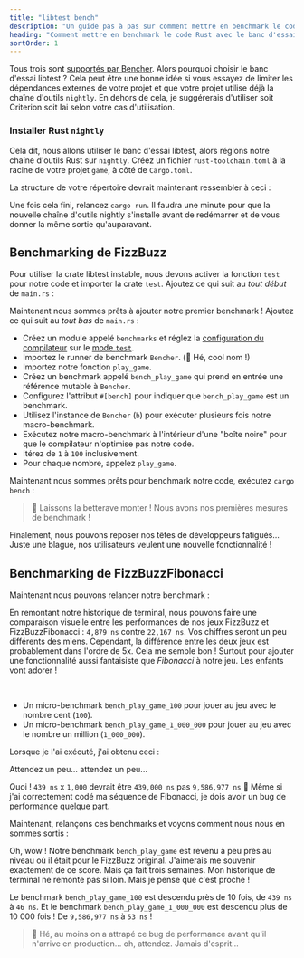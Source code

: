 ```yaml
---
title: "libtest bench"
description: "Un guide pas à pas sur comment mettre en benchmark le code Rust avec le banc d'essai libtest"
heading: "Comment mettre en benchmark le code Rust avec le banc d'essai libtest"
sortOrder: 1
---
```



<Benchmarking />

<WhatIsRust />

<FizzBuzzRust />

<StepByStepRust />

<MicroVsMacro />

<BenchmarkingRust />

Tous trois sont [supportés par Bencher](/docs/fr/explanation/adapters/). Alors pourquoi choisir le banc d'essai libtest ?
Cela peut être une bonne idée si vous essayez de limiter les dépendances externes de votre projet et que votre projet utilise déjà la chaîne d'outils `nightly`.
En dehors de cela, je suggérerais d'utiliser soit Criterion soit Iai selon votre cas d'utilisation.

### Installer Rust `nightly`

Cela dit, nous allons utiliser le banc d'essai libtest, alors réglons notre chaîne d'outils Rust sur `nightly`.
Créez un fichier `rust-toolchain.toml` à la racine de votre projet `game`, à côté de `Cargo.toml`.

<RustToolchainRustBenchCode />

La structure de votre répertoire devrait maintenant ressembler à ceci :

<RustToolchainRustBenchTree />

Une fois cela fini, relancez `cargo run`.
Il faudra une minute pour que la nouvelle chaîne d'outils nightly s'installe avant de redémarrer et de vous donner la même sortie qu'auparavant.

<FizzBuzzRefactorRust />

## Benchmarking de FizzBuzz

Pour utiliser la crate libtest instable, nous devons activer la fonction `test` pour notre code et importer la crate `test`. Ajoutez ce qui suit au _tout début_ de `main.rs` :

<TestCreateRustBenchCode />

Maintenant nous sommes prêts à ajouter notre premier benchmark !
Ajoutez ce qui suit au _tout bas_ de `main.rs` :

<BenchPlayGameRustBenchCode />

- Créez un module appelé `benchmarks` et réglez la [configuration du compilateur](https://doc.rust-lang.org/reference/conditional-compilation.html#the-cfg-attribute) sur le [mode `test`](https://doc.rust-lang.org/book/ch11-03-test-organization.html#the-tests-module-and-cfgtest).
- Importez le runner de benchmark `Bencher`. (🐰 Hé, cool nom !)
- Importez notre fonction `play_game`.
- Créez un benchmark appelé `bench_play_game` qui prend en entrée une référence mutable à `Bencher`.
- Configurez l'attribut `#[bench]` pour indiquer que `bench_play_game` est un benchmark.
- Utilisez l'instance de `Bencher` (`b`) pour exécuter plusieurs fois notre macro-benchmark.
- Exécutez notre macro-benchmark à l'intérieur d'une "boîte noire" pour que le compilateur n'optimise pas notre code.
- Itérez de `1` à `100` inclusivement.
- Pour chaque nombre, appelez `play_game`.

Maintenant nous sommes prêts pour benchmark notre code, exécutez `cargo bench` :

<BenchPlayGameRustBenchOutput />

> 🐰 Laissons la betterave monter ! Nous avons nos premières mesures de benchmark !

Finalement, nous pouvons reposer nos têtes de développeurs fatigués...
Juste une blague, nos utilisateurs veulent une nouvelle fonctionnalité !

<FizzBuzzFibonacciRust>
  <PlayGameRustCode />
</FizzBuzzFibonacciRust>

## Benchmarking de FizzBuzzFibonacci

Maintenant nous pouvons relancer notre benchmark :

<BenchPlayGameFibonacciRustBenchOutput />

En remontant notre historique de terminal, nous pouvons faire une comparaison visuelle entre les performances de nos jeux FizzBuzz et FizzBuzzFibonacci : `4,879 ns` contre `22,167 ns`.
Vos chiffres seront un peu différents des miens.
Cependant, la différence entre les deux jeux est probablement dans l'ordre de 5x.
Cela me semble bon ! Surtout pour ajouter une fonctionnalité aussi fantaisiste que _Fibonacci_ à notre jeu.
Les enfants vont adorer !

<FizzBuzzFibonacciOpenRust>
  <FizzBuzzFibonacciOpenRustCode />
</FizzBuzzFibonacciOpenRust>

<TheEnd />

<br />

<OnFire />

<BenchPlayGameOnFireRustBenchCode />

- Un micro-benchmark `bench_play_game_100` pour jouer au jeu avec le nombre cent (`100`).
- Un micro-benchmark `bench_play_game_1_000_000` pour jouer au jeu avec le nombre un million (`1_000_000`).

Lorsque je l'ai exécuté, j'ai obtenu ceci :

<BenchPlayGameOnFireRustBenchOutputStart />

Attendez un peu... attendez un peu...

<BenchPlayGameOnFireRustBenchOutput />

Quoi ! `439 ns` x `1,000` devrait être `439,000 ns` pas `9,586,977 ns` 🤯
Même si j'ai correctement codé ma séquence de Fibonacci, je dois avoir un bug de performance quelque part.

<FizzBuzzFibonacciFixRust />

Maintenant, relançons ces benchmarks et voyons comment nous nous en sommes sortis :

<BenchPlayGameFixRustBenchOutput />

Oh, wow ! Notre benchmark `bench_play_game` est revenu à peu près au niveau où il était pour le FizzBuzz original.
J'aimerais me souvenir exactement de ce score. Mais ça fait trois semaines.
Mon historique de terminal ne remonte pas si loin.
Mais je pense que c'est proche !

Le benchmark `bench_play_game_100` est descendu près de 10 fois, de `439 ns` à `46 ns`.
Et le benchmark `bench_play_game_1_000_000` est descendu plus de 10 000 fois ! De `9,586,977 ns` à `53 ns` !

> 🐰 Hé, au moins on a attrapé ce bug de performance avant qu'il n'arrive en production... oh, attendez. Jamais d'esprit...

<CatchInCi />

<CatchInCiRustBenchOutput />

<CatchInCiPlot />

<CatchInCiPlotRustBench title="Comment faire du Benchmark sur Rust avec le banc d'essai libtest" />

<BencherFooter />
